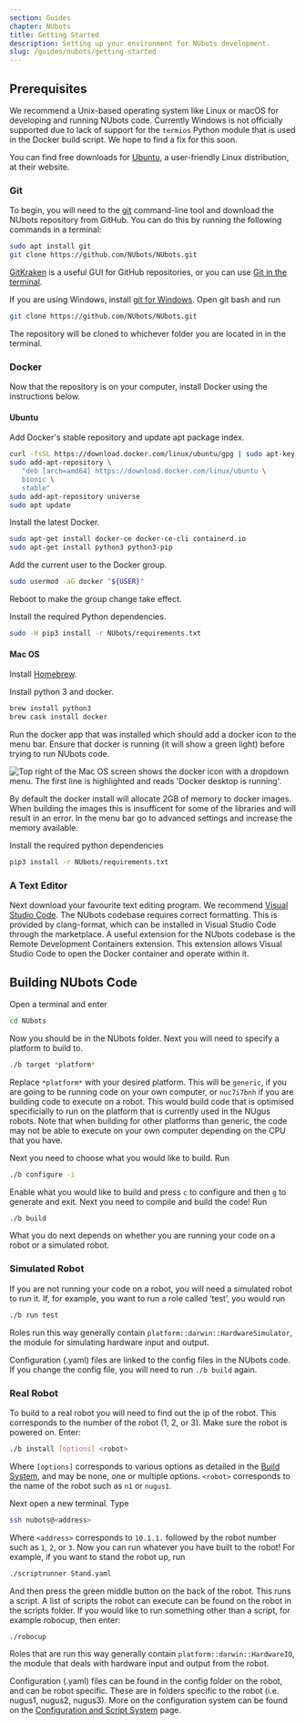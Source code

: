 ```yaml
---
section: Guides
chapter: NUbots
title: Getting Started
description: Setting up your environment for NUbots development.
slug: /guides/nubots/getting-started
---
```


## Prerequisites

We recommend a Unix-based operating system like Linux or macOS for developing and running NUbots code. Currently Windows is not officially supported due to lack of support for the `termios` Python module that is used in the Docker build script. We hope to find a fix for this soon.

You can find free downloads for [Ubuntu](https://ubuntu.com/), a user-friendly Linux distribution, at their website.

### Git

To begin, you will need to the [git](https://git-scm.com/) command-line tool and download the NUbots repository from GitHub. You can do this by running the following commands in a terminal:

```bash
sudo apt install git
git clone https://github.com/NUbots/NUbots.git
```

[GitKraken](https://www.gitkraken.com/) is a useful GUI for GitHub repositories, or you can use [Git in the terminal](https://git-scm.com/docs/git).

If you are using Windows, install [git for Windows](https://gitforwindows.org/). Open git bash and run

```bash
git clone https://github.com/NUbots/NUbots.git
```

The repository will be cloned to whichever folder you are located in in the terminal.

### Docker

Now that the repository is on your computer, install Docker using the instructions below.

#### Ubuntu

Add Docker's stable repository and update apt package index.

```bash
curl -fsSL https://download.docker.com/linux/ubuntu/gpg | sudo apt-key add -
sudo add-apt-repository \
   "deb [arch=amd64] https://download.docker.com/linux/ubuntu \
   bionic \
   stable"
sudo add-apt-repository universe
sudo apt update
```

Install the latest Docker.

```bash
sudo apt-get install docker-ce docker-ce-cli containerd.io
sudo apt-get install python3 python3-pip
```

Add the current user to the Docker group.

```bash
sudo usermod -aG docker "${USER}"
```

Reboot to make the group change take effect.

Install the required Python dependencies.

```bash
sudo -H pip3 install -r NUbots/requirements.txt
```

#### Mac OS

Install [Homebrew](https://brew.sh/).

Install python 3 and docker.

```bash
brew install python3
brew cask install docker
```

Run the docker app that was installed which should add a docker icon to the menu bar. Ensure that docker is running (it will show a green light) before trying to run NUbots code.

![Top right of the Mac OS screen shows the docker icon with a dropdown menu. The first line is highlighted and reads 'Docker desktop is running'.](images/docker-running-mac.png)

By default the docker install will allocate 2GB of memory to docker images. When building the images this is insufficent for some of the libraries and will result in an error. In the menu bar go to advanced settings and increase the memory available.

Install the required python dependencies

```bash
pip3 install -r NUbots/requirements.txt
```

### A Text Editor

Next download your favourite text editing program. We recommend [Visual Studio Code](https://code.visualstudio.com/Download). The NUbots codebase requires correct formatting. This is provided by clang-format, which can be installed in Visual Studio Code through the marketplace. A useful extension for the NUbots codebase is the Remote Development Containers extension. This extension allows Visual Studio Code to open the Docker container and operate within it.

## Building NUbots Code

Open a terminal and enter

```bash
cd NUbots
```

Now you should be in the NUbots folder. Next you will need to specify a platform to build to.

```bash
./b target *platform*
```

Replace `*platform*` with your desired platform. This will be `generic`, if you are going to be running code on your own computer, or `nuc7i7bnh` if you are building code to execute on a robot. This would build code that is optimised specificially to run on the platform that is currently used in the NUgus robots. Note that when building for other platforms than generic, the code may not be able to execute on your own computer depending on the CPU that you have.

Next you need to choose what you would like to build. Run

```bash
./b configure -i
```

Enable what you would like to build and press `c` to configure and then `g` to generate and exit. Next you need to compile and build the code! Run

```bash
./b build
```

What you do next depends on whether you are running your code on a robot or a simulated robot.

### Simulated Robot

If you are not running your code on a robot, you will need a simulated robot to run it. If, for example, you want to run a role called ‘test’, you would run

```bash
./b run test
```

Roles run this way generally contain `platform::darwin::HardwareSimulator`, the module for simulating hardware input and output.

Configuration (.yaml) files are linked to the config files in the NUbots code. If you change the config file, you will need to run `./b build` again.

### Real Robot

To build to a real robot you will need to find out the ip of the robot. This corresponds to the number of the robot (1, 2, or 3). Make sure the robot is powered on. Enter:

```bash
./b install [options] <robot>
```

Where `[options]` corresponds to various options as detailed in the [Build System](/system/nubots/build-system#install), and may be none, one or multiple options. `<robot>` corresponds to the name of the robot such as `n1` or `nugus1`.

Next open a new terminal. Type

```bash
ssh nubots@<address>
```

Where `<address>` corresponds to `10.1.1.` followed by the robot number such as `1`, `2`, or `3`. Now you can run whatever you have built to the robot! For example, if you want to stand the robot up, run

```bash
./scriptrunner Stand.yaml
```

And then press the green middle button on the back of the robot. This runs a script. A list of scripts the robot can execute can be found on the robot in the scripts folder. If you would like to run something other than a script, for example robocup, then enter:

```bash
./robocup
```

Roles that are run this way generally contain `platform::darwin::HardwareIO`, the module that deals with hardware input and output from the robot.

Configuration (.yaml) files can be found in the config folder on the robot, and can be robot specific. These are in folders specific to the robot (i.e. nugus1, nugus2, nugus3). More on the configuration system can be found on the [Configuration and Script System](/system/nubots/config-script) page.
